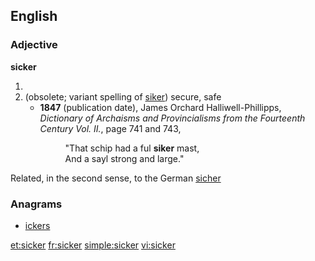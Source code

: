 {{rfc|split by ety etc.}}
==English==

===Adjective===
'''sicker'''
# {{comparative of|[[sick]]}}
# (obsolete; variant spelling of [[siker]]) secure, safe
#* '''1847''' (publication date), James Orchard Halliwell-Phillipps, ''Dictionary of Archaisms and Provincialisms from the Fourteenth Century Vol. II.'', page 741 and 743,
#*: "That schip had a ful '''siker''' mast,
#*: And a sayl strong and large."

Related, in the second sense, to the German [[sicher]]

===Anagrams===
* [[ickers#English|ickers]]

[[et:sicker]]
[[fr:sicker]]
[[simple:sicker]]
[[vi:sicker]]